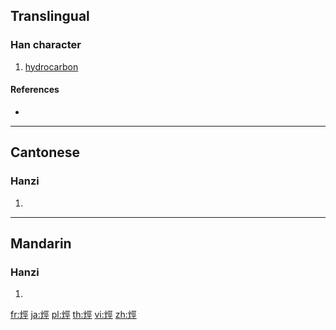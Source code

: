 {{also|烃}}
==Translingual==

===Han character===
{{Han char|rn=86|rad=火|as=07|sn=11|four=91811|canj=FMVM}}

# [[hydrocarbon]]

====References====
* {{Han ref|kx=0671.160|dkj=19044|dj=1080.130|hdz=32204.040|uh=70F4|ud=28916|bh=D64C|bd=54860}}

----

==Cantonese==

===Hanzi===
{{yue-hanzi|jyut=ting1|y=ting1|sim=烃}}

# {{defn|lang=yue|sort=火07}}

----

==Mandarin==

===Hanzi===
{{cmn-hanzi|sim=烃|pin=[[jǐng]] ([[jing3]])|wg=ching<sup>3</sup>}}

# {{defn|lang=cmn|sort=火07}}

[[fr:烴]]
[[ja:烴]]
[[pl:烴]]
[[th:烴]]
[[vi:烴]]
[[zh:烴]]